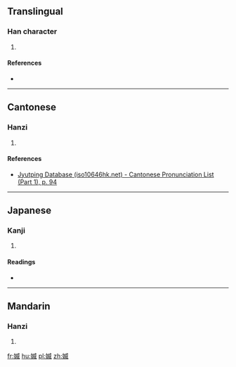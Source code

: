 ==Translingual==

===Han character===
{{Han char|rn=38|rad=女|as=09|sn=12|four=|canj=VIHV|ids=⿰女威}}

# {{defn|Han|sort=女09}}

====References====
* {{Han ref|kx=0267.050|dkj=06511|dj=0534.090|hdz=21064.090|uh=5A99|ud=23193}}

----

==Cantonese==

===Hanzi===
{{yue-hanzi|jyut=[[wai1]]|y=wai1}}

# {{defn|lang=yue|sort=女09}}

====References====
* [http://www.iso10646hk.net/jp/document/download.jsp Jyutping Database (iso10646hk.net) - Cantonese Pronunciation List (Part 1), p. 94]

----

==Japanese==

===Kanji===
{{ja-kanji|grade=|rs=女09}}

# {{defn|lang=ja|sort=女09}}

====Readings====
* {{ja-readings|on=[[い]] (i)|kun=[[うつくしい]] (utsukushii)}}

----

==Mandarin==

===Hanzi===
{{cmn-hanzi|pin=[[wēi]] ([[wei1]])|wg=wei<sup>1</sup>}}

# {{defn|lang=cmn|sort=女09}}

[[fr:媙]]
[[hu:媙]]
[[pl:媙]]
[[zh:媙]]
